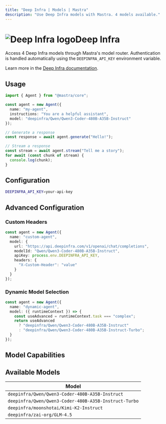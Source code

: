 ```yaml
---
title: "Deep Infra | Models | Mastra"
description: "Use Deep Infra models with Mastra. 4 models available."
---
```



# <img src="https://models.dev/logos/deepinfra.svg" alt="Deep Infra logo" className="inline w-8 h-8 mr-2 align-middle dark:invert dark:brightness-0 dark:contrast-200" />Deep Infra

Access 4 Deep Infra models through Mastra's model router. Authentication is handled automatically using the `DEEPINFRA_API_KEY` environment variable.

Learn more in the [Deep Infra documentation](https://deepinfra.com/models).

## Usage

```typescript
import { Agent } from "@mastra/core";

const agent = new Agent({
  name: "my-agent",
  instructions: "You are a helpful assistant",
  model: "deepinfra/Qwen/Qwen3-Coder-480B-A35B-Instruct"
});

// Generate a response
const response = await agent.generate("Hello!");

// Stream a response
const stream = await agent.stream("Tell me a story");
for await (const chunk of stream) {
  console.log(chunk);
}
```

## Configuration

```bash
DEEPINFRA_API_KEY=your-api-key
```

## Advanced Configuration

### Custom Headers

```typescript
const agent = new Agent({
  name: "custom-agent",
  model: {
    url: "https://api.deepinfra.com/v1/openai/chat/completions",
    modelId: "Qwen/Qwen3-Coder-480B-A35B-Instruct",
    apiKey: process.env.DEEPINFRA_API_KEY,
    headers: {
      "X-Custom-Header": "value"
    }
  }
});
```

### Dynamic Model Selection

```typescript
const agent = new Agent({
  name: "dynamic-agent",
  model: ({ runtimeContext }) => {
    const useAdvanced = runtimeContext.task === "complex";
    return useAdvanced 
      ? "deepinfra/Qwen/Qwen3-Coder-480B-A35B-Instruct"
      : "deepinfra/Qwen/Qwen3-Coder-480B-A35B-Instruct-Turbo";
  }
});
```

## Model Capabilities

<ProviderCapabilitiesTable providerId="deepinfra" limit={10} />

## Available Models

| Model |
|-------|
| `deepinfra/Qwen/Qwen3-Coder-480B-A35B-Instruct` |
| `deepinfra/Qwen/Qwen3-Coder-480B-A35B-Instruct-Turbo` |
| `deepinfra/moonshotai/Kimi-K2-Instruct` |
| `deepinfra/zai-org/GLM-4.5` |
